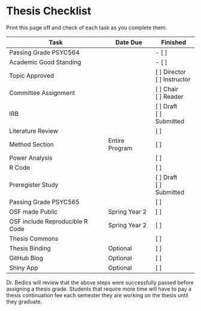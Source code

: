 # Thesis Checklist

Print this page off and check of each task as you complete them. 


| Task           | Date Due | Finished | 
|----------------|---------------|-----------|
| Passing Grade PSYC564 | | - [ ] |
| Academic Good Standing |  | - [ ]  |
| Topic Approved | | [ ] Director<br/>[ ] Instructor |
| Committee Assignment | | [ ] Chair<br/>[ ] Reader |
| IRB |  | [ ] Draft<br/>[ ] Submitted |
| Literature Review |  | [ ]  |
| Method Section | Entire Program | [ ]  |
| Power Analysis |  | [ ]  |
| R Code |  | [ ]  |
| Preregister Study |  | [ ] Draft<br/>[ ] Submitted |
| Passing Grade PSYC565 |  | [ ]  |
| OSF made Public | Spring Year 2  | [ ]  |
| OSF include Reproducible R Code | Spring Year 2  | [ ]  |
| Thesis Commons | | [ ]  |
| Thesis Binding | Optional | [ ]  |
| GitHub Blog | Optional | [ ]  |
| Shiny App | Optional | [ ]  |

Dr. Bedics will review that the above steps were successfully passed before assigning a thesis grade. Students that require more time will have to pay a thesis continuation fee each semester they are working on the thesis until they graduate.  
